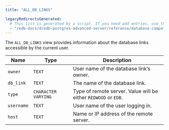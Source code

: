 ```yaml
---
title: "ALL_DB_LINKS"

legacyRedirectsGenerated:
  # This list is generated by a script. If you need add entries, use the `legacyRedirects` key.
  - "/edb-docs/d/edb-postgres-advanced-server/reference/database-compatibility-for-oracle-developers-reference-guide/12/Database_Compatibility_for_Oracle_Developers_Reference_Guide.1.112.html"
---
```


<div id="all_db_links" class="registered_link"></div>

The `ALL_DB_LINKS` view provides information about the database links accessible by the current user.

| Name       | Type                | Description                                                     |
| ---------- | ------------------- | --------------------------------------------------------------- |
| `owner`    | `TEXT`              | User name of the database link’s owner.                         |
| `db_link`  | `TEXT`              | The name of the database link.                                  |
| `type`     | `CHARACTER VARYING` | Type of remote server. Value will be either `REDWOOD` or `EDB`. |
| `username` | `TEXT`              | User name of the user logging in.                               |
| `host`     | `TEXT`              | Name or IP address of the remote server.                        |
